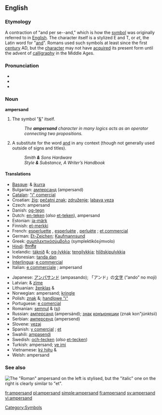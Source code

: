 {{wikipedia}}
==English==

===Etymology===
A contraction of "and per se--and," which is how the [[symbol]] was originally referred to in [[English]].
The character itself is a stylized E and T, or ''et'', the Latin word for "[[and]]". Romans used such symbols at least since the first [[century]] AD, but the [[character]] may not have [[acquired]] its present form until the advent of [[calligraphy]] in the Middle Ages.

===Pronunciation===
*{{SAMPA|/'{mp@(r)s{nd/}}
*{{IPA|/ˈæmpə(r)sænd/}}
*{{audio|en-us-ampersand.ogg|Audio (US)}}

===Noun===
'''ampersand'''
# The symbol "[[&]]" itself. 
#:''The '''ampersand''' character in many logics acts as an operator connecting two propositions.''
# A substitute for the word [[and]] in any context (though not generally used outside of signs and titles).  
#:''Smith '''&''' Sons Hardware''
#:''Style '''&''' Substance, A Writer’s Handbook''

====Translations====
{{top}}
*[[Basque]]: & [[ikurra]]
*Bulgarian: [[амперсанд]] (ampersand) {{m}}
*[[Catalan]]: [["i" comercial]]
*Croatian: [[žig]]; [[pečatni znak]]; [[združenje]]; [[labava veza]]
*Czech: ampersand
*Danish: [[og-tegn]]
*Dutch: [[en-teken]] (''also'' [[et-teken]]), ampersand
*Estonian: [[ja-märk]]
*Finnish: [[et-merkki]]
*French: [[esperluette]] {{f}}, [[esperluète]] {{f}}, [[perluète]] {{f}} ; [[et commercial]] {{m}}
*German: [[Et-Zeichen]]; [[Kaufmannsund]] {{n}}
*Greek: [[συμπλεκτικόσύμβολο]] (symplektikósýmvolo) {{n}}
*[[Hindi]]: [[ऐंपरसैंड]]
*Icelandic: [[táknið]] &; [[og-lykkja]]; [[tengilykkja]]; [[hlíðskipulykkja]]
*Indonesian: [[tanda dan]]
*[[Interlingua]]: [[e commercial]]
*Italian: [[e commerciale]] {{f}}; ampersand
{{mid}}
*Japanese: [[アンパサンド]] (ampasando); 「アンド」の[[文字]] (“ando” no moji)
*Latvian: & [[zīme]]
*Lithuanian: [[ženklas]] &
*Norwegian: ampersand; [[kringle]]
*Polish: [[znak]] &; [[handlowe "i"]]
*Portuguese: [[e comercial]] {{m}}
*Romanian: [[semnul]] & ([[și]])
*Russian: [[амперсанд]] (ampersánd); [[знак]] [[конъюнкции]] (znak kon"júnktsii)
*Serbian: [[амперсенд]] (ampersend)
*Slovene: [[vezaj]]
*Spanish: [[y comercial]] {{m}}; [[et]] {{f}}
*Swahili: [[ampasendi]]
*Swedish: [[och-tecken]] (''also'' [[et-tecken]])
*Turkish: ampersand; [[ve imi]]
*Vietnamese: [[ký hiệu]] &
*Welsh: ampersand
{{bottom}}

===See also===
[[Image:Ampersand.svg|thumb|left|The "Roman" ampersand on the left is stylised, but the "italic" one on the right is clearly similar to "et".]]
{{Punctuation}}

[[Category:Symbols]]

[[fr:ampersand]]
[[pl:ampersand]]
[[simple:ampersand]]
[[fi:ampersand]]
[[sv:ampersand]]
[[vi:ampersand]]
